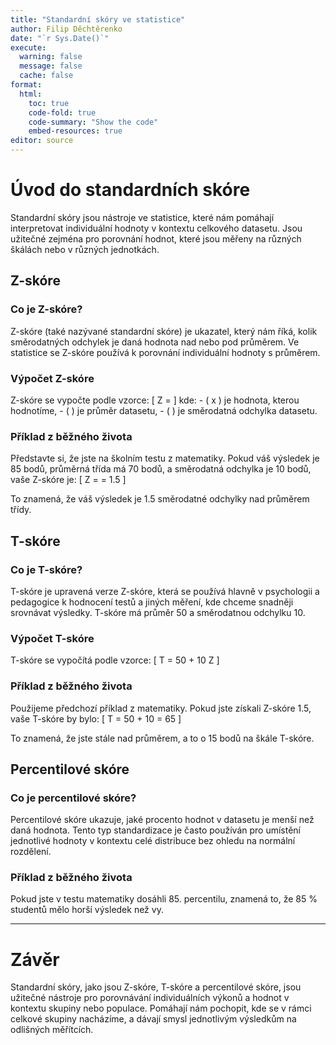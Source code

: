 ```yaml
---
title: "Standardní skóry ve statistice"
author: Filip Děchtěrenko
date: "`r Sys.Date()`"
execute:
  warning: false
  message: false
  cache: false
format:
  html:
    toc: true
    code-fold: true
    code-summary: "Show the code"
    embed-resources: true
editor: source
---
```


# Úvod do standardních skóre

Standardní skóry jsou nástroje ve statistice, které nám pomáhají interpretovat individuální hodnoty v kontextu celkového datasetu. Jsou užitečné zejména pro porovnání hodnot, které jsou měřeny na různých škálách nebo v různých jednotkách.

## Z-skóre

### Co je Z-skóre?

Z-skóre (také nazývané standardní skóre) je ukazatel, který nám říká, kolik směrodatných odchylek je daná hodnota nad nebo pod průměrem. Ve statistice se Z-skóre používá k porovnání individuální hodnoty s průměrem.

### Výpočet Z-skóre

Z-skóre se vypočte podle vzorce:
\[ Z = \frac{x - \mu}{\sigma} \]
kde:
- \( x \) je hodnota, kterou hodnotíme,
- \( \mu \) je průměr datasetu,
- \( \sigma \) je směrodatná odchylka datasetu.

### Příklad z běžného života

Představte si, že jste na školním testu z matematiky. Pokud váš výsledek je 85 bodů, průměrná třída má 70 bodů, a směrodatná odchylka je 10 bodů, vaše Z-skóre je:
\[ Z = \frac{85 - 70}{10} = 1.5 \]

To znamená, že váš výsledek je 1.5 směrodatné odchylky nad průměrem třídy.

## T-skóre

### Co je T-skóre?

T-skóre je upravená verze Z-skóre, která se používá hlavně v psychologii a pedagogice k hodnocení testů a jiných měření, kde chceme snadněji srovnávat výsledky. T-skóre má průměr 50 a směrodatnou odchylku 10.

### Výpočet T-skóre

T-skóre se vypočítá podle vzorce:
\[ T = 50 + 10 \times Z \]

### Příklad z běžného života

Použijeme předchozí příklad z matematiky. Pokud jste získali Z-skóre 1.5, vaše T-skóre by bylo:
\[ T = 50 + 10 \times 1.5 = 65 \]

To znamená, že jste stále nad průměrem, a to o 15 bodů na škále T-skóre.

## Percentilové skóre

### Co je percentilové skóre?

Percentilové skóre ukazuje, jaké procento hodnot v datasetu je menší než daná hodnota. Tento typ standardizace je často používán pro umístění jednotlivé hodnoty v kontextu celé distribuce bez ohledu na normální rozdělení.

### Příklad z běžného života

Pokud jste v testu matematiky dosáhli 85. percentilu, znamená to, že 85 % studentů mělo horší výsledek než vy.

---

# Závěr

Standardní skóry, jako jsou Z-skóre, T-skóre a percentilové skóre, jsou užitečné nástroje pro porovnávání individuálních výkonů a hodnot v kontextu skupiny nebo populace. Pomáhají nám pochopit, kde se v rámci celkové skupiny nacházíme, a dávají smysl jednotlivým výsledkům na odlišných měřítcích.


